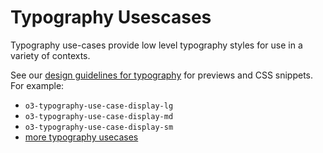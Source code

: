 
<Meta title="sustainable-views/o3-foundation/o3-typography/Usecases" />

# Typography Usescases

Typography use-cases provide low level typography styles for use in a variety of contexts.

See our [design guidelines for typography](https://origami-beta.ft.com/sustainable-views/guides/typography/) for previews and CSS snippets.
For example:

- `o3-typography-use-case-display-lg`
- `o3-typography-use-case-display-md`
- `o3-typography-use-case-display-sm`
- [more typography usecases](https://origami-beta.ft.com/sustainable-views/guides/typography/)

